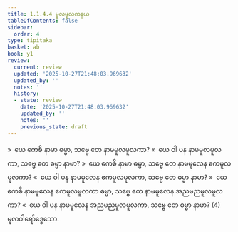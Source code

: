 ```yaml
---
title: 1.1.4.4 မူလမူလကနယ
tableOfContents: false
sidebar:
  order: 4
type: tipitaka
basket: ab
book: y1
review:
  current: review
  updated: '2025-10-27T21:48:03.969632'
  updated_by: ''
  notes: ''
  history:
  - state: review
    date: '2025-10-27T21:48:03.969632'
    updated_by: ''
    notes: ''
    previous_state: draft
---
```



<ReviewStatus review={frontmatter.review} showDetails={true} />

<HypothesisAnnotation frontmatter={frontmatter} />

<DynamicBreadcrumb />

<Division number="46" book="y1" e="ch" v="33" p="6">

<Paragraph number="92" book="y1">
»  ယေ ကေစိ နာမာ ဓမ္မာ, သဗ္ဗေ တေ နာမမူလမူလကာ?
</Paragraph>

<Paragraph number="93" book="y1">
«  ယေ ဝါ ပန နာမမူလမူလကာ, သဗ္ဗေ တေ ဓမ္မာ နာမာ?
</Paragraph>

</Division>
<Division number="47" book="y1" e="ch" v="33" p="6">

<Paragraph number="94" book="y1">
»  ယေ ကေစိ နာမာ ဓမ္မာ, သဗ္ဗေ တေ နာမမူလေန ဧကမူလမူလကာ?
</Paragraph>

<Paragraph number="95" book="y1">
«  ယေ ဝါ ပန နာမမူလေန ဧကမူလမူလကာ, သဗ္ဗေ တေ ဓမ္မာ နာမာ?
</Paragraph>

</Division>
<Division number="48" book="y1" e="ch" v="33" p="6">

<Paragraph number="96" book="y1">
»  ယေ ကေစိ နာမမူလေန ဧကမူလမူလကာ ဓမ္မာ, သဗ္ဗေ တေ နာမမူလေန အညမညမူလမူလကာ?
</Paragraph>

<Paragraph number="97" book="y1">
«  ယေ ဝါ ပန နာမမူလေန အညမညမူလမူလကာ, သဗ္ဗေ တေ ဓမ္မာ နာမာ? (4)

</Paragraph>
</Division>

<Paragraph number="98" type="center" book="y1">
မူလဝါရော်ဒ္ဒေသော.
</Paragraph>